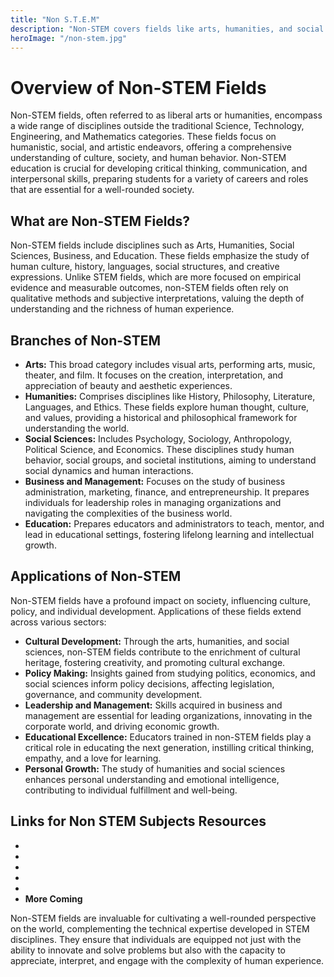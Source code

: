 ```yaml
---
title: "Non S.T.E.M"
description: "Non-STEM covers fields like arts, humanities, and social sciences, emphasizing qualitative analysis and interpersonal skills, offering diverse career paths outside of STEM."
heroImage: "/non-stem.jpg"
---
```


# Overview of Non-STEM Fields

Non-STEM fields, often referred to as liberal arts or humanities, encompass a wide range of disciplines outside the traditional Science, Technology, Engineering, and Mathematics categories. These fields focus on humanistic, social, and artistic endeavors, offering a comprehensive understanding of culture, society, and human behavior. Non-STEM education is crucial for developing critical thinking, communication, and interpersonal skills, preparing students for a variety of careers and roles that are essential for a well-rounded society.

## What are Non-STEM Fields?

Non-STEM fields include disciplines such as Arts, Humanities, Social Sciences, Business, and Education. These fields emphasize the study of human culture, history, languages, social structures, and creative expressions. Unlike STEM fields, which are more focused on empirical evidence and measurable outcomes, non-STEM fields often rely on qualitative methods and subjective interpretations, valuing the depth of understanding and the richness of human experience.

## Branches of Non-STEM

- **Arts:** This broad category includes visual arts, performing arts, music, theater, and film. It focuses on the creation, interpretation, and appreciation of beauty and aesthetic experiences.
- **Humanities:** Comprises disciplines like History, Philosophy, Literature, Languages, and Ethics. These fields explore human thought, culture, and values, providing a historical and philosophical framework for understanding the world.
- **Social Sciences:** Includes Psychology, Sociology, Anthropology, Political Science, and Economics. These disciplines study human behavior, social groups, and societal institutions, aiming to understand social dynamics and human interactions.
- **Business and Management:** Focuses on the study of business administration, marketing, finance, and entrepreneurship. It prepares individuals for leadership roles in managing organizations and navigating the complexities of the business world.
- **Education:** Prepares educators and administrators to teach, mentor, and lead in educational settings, fostering lifelong learning and intellectual growth.

## Applications of Non-STEM

Non-STEM fields have a profound impact on society, influencing culture, policy, and individual development. Applications of these fields extend across various sectors:

- **Cultural Development:** Through the arts, humanities, and social sciences, non-STEM fields contribute to the enrichment of cultural heritage, fostering creativity, and promoting cultural exchange.
- **Policy Making:** Insights gained from studying politics, economics, and social sciences inform policy decisions, affecting legislation, governance, and community development.
- **Leadership and Management:** Skills acquired in business and management are essential for leading organizations, innovating in the corporate world, and driving economic growth.
- **Educational Excellence:** Educators trained in non-STEM fields play a critical role in educating the next generation, instilling critical thinking, empathy, and a love for learning.
- **Personal Growth:** The study of humanities and social sciences enhances personal understanding and emotional intelligence, contributing to individual fulfillment and well-being.

## Links for Non STEM Subjects Resources


- <MDLink title="Social Science" url="/subjects/social-science" />
- <MDLink title="Arts" url="/subjects/arts" />
- <MDLink title="Literature" url="/subjects/literature" />
- <MDLink title="History" url="/subjects/history" />
- <MDLink title="Philosophy" url="/subjects/philosophy" />
- **More Coming**

Non-STEM fields are invaluable for cultivating a well-rounded perspective on the world, complementing the technical expertise developed in STEM disciplines. They ensure that individuals are equipped not just with the ability to innovate and solve problems but also with the capacity to appreciate, interpret, and engage with the complexity of human experience.
